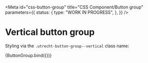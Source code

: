 <!-- @license CC0-1.0 -->


<Meta
  id="css-button-group"
  title="CSS Component/Button group"
  parameters={{
    status: {
      type: "WORK IN PROGRESS",
    },
  }}
/>

# Vertical button group

Styling via the `.utrecht-button-group--vertical` class name:

<Canvas>
  <Story
    name="--vertical"
    args={{
      ...defaultArgs,
      direction: "vertical",
      innerHTML: [
        Button({ textContent: "Save and continue", appearance: "primary-action-button" }),
        Button({ textContent: "Back", appearance: "secondary-action-button" }),
      ].join("\n"),
    }}
  >
    {ButtonGroup.bind({})}
  </Story>
</Canvas>
